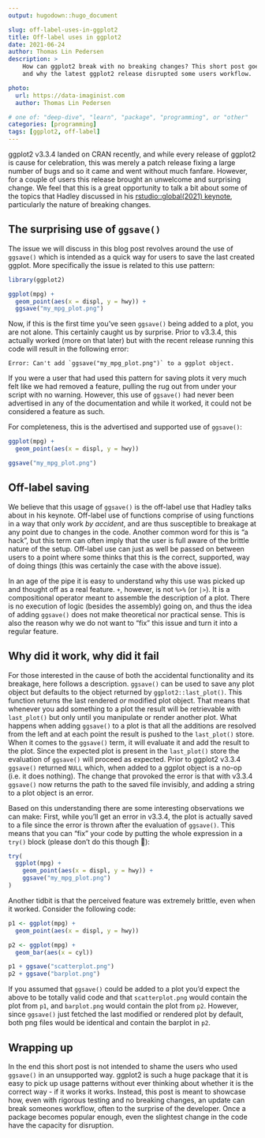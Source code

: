```yaml
---
output: hugodown::hugo_document

slug: off-label-uses-in-ggplot2
title: Off-label uses in ggplot2
date: 2021-06-24
author: Thomas Lin Pedersen
description: >
    How can ggplot2 break with no breaking changes? This short post goes into detail with how
    and why the latest ggplot2 release disrupted some users workflow.

photo:
  url: https://data-imaginist.com
  author: Thomas Lin Pedersen

# one of: "deep-dive", "learn", "package", "programming", or "other"
categories: [programming] 
tags: [ggplot2, off-label]
---
```


<!--
TODO:
* [ ] Look over / edit the post's title in the yaml
* [ ] Edit (or delete) the description; note this appears in the Twitter card
* [ ] Pick category and tags (see existing with `hugodown::tidy_show_meta()`)
* [ ] Find photo & update yaml metadata
* [ ] Create `thumbnail-sq.jpg`; height and width should be equal
* [ ] Create `thumbnail-wd.jpg`; width should be >5x height
* [ ] `hugodown::use_tidy_thumbnails()`
* [ ] Add intro sentence, e.g. the standard tagline for the package
* [ ] `usethis::use_tidy_thanks()`
-->

ggplot2 v3.3.4 landed on CRAN recently, and while every release of ggplot2 is cause for celebration, this was merely a patch release fixing a large number of bugs and so it came and went without much fanfare. However, for a couple of users this release brought an unwelcome and surprising change. We feel that this is a great opportunity to talk a bit about some of the topics that Hadley discussed in his [rstudio::global(2021) keynote](https://www.rstudio.com/resources/rstudioglobal-2021/maintaining-the-house-the-tidyverse-built/), particularly the nature of breaking changes.

## The surprising use of `ggsave()`

The issue we will discuss in this blog post revolves around the use of `ggsave()` which is intended as a quick way for users to save the last created ggplot. More specifically the issue is related to this use pattern:

```r
library(ggplot2)

ggplot(mpg) + 
  geom_point(aes(x = displ, y = hwy)) + 
  ggsave("my_mpg_plot.png")
```

Now, if this is the first time you've seen `ggsave()` being added to a plot, you are not alone. This certainly caught us by surprise. Prior to v3.3.4, this actually worked (more on that later) but with the recent release running this code will result in the following error:

    Error: Can't add `ggsave("my_mpg_plot.png")` to a ggplot object.

If you were a user that had used this pattern for saving plots it very much felt like we had removed a feature, pulling the rug out from under your script with no warning. However, this use of `ggsave()` had never been advertised in any of the documentation and while it worked, it could not be considered a feature as such.

For completeness, this is the advertised and supported use of `ggsave()`:

```r
ggplot(mpg) + 
  geom_point(aes(x = displ, y = hwy))

ggsave("my_mpg_plot.png")
```

## Off-label saving

We believe that this usage of `ggsave()` is the off-label use that Hadley talks about in his keynote. Off-label use of functions comprise of using functions in a way that only work *by accident*, and are thus susceptible to breakage at any point due to changes in the code. Another common word for this is "a hack", but this term can often imply that the user is full aware of the brittle nature of the setup. Off-label use can just as well be passed on between users to a point where some thinks that this is the correct, supported, way of doing things (this was certainly the case with the above issue).

In an age of the pipe it is easy to understand why this use was picked up and thought off as a real feature. `+`, however, is not `%>%` (or `|>`). It is a compositional operator meant to assemble the description of a plot. There is no execution of logic (besides the assembly) going on, and thus the idea of adding `ggsave()` does not make theoretical nor practical sense. This is also the reason why we do not want to "fix" this issue and turn it into a regular feature.

## Why did it work, why did it fail

For those interested in the cause of both the accidental functionality and its breakage, here follows a description. `ggsave()` can be used to save any plot object but defaults to the object returned by `ggplot2::last_plot()`. This function returns the last rendered *or* modified plot object. That means that whenever you add something to a plot the result will be retrievable with `last_plot()` but only until you manipulate or render another plot. What happens when adding `ggsave()` to a plot is that all the additions are resolved from the left and at each point the result is pushed to the `last_plot()` store. When it comes to the `ggsave()` term, it will evaluate it and add the result to the plot. Since the expected plot is present in the `last_plot()` store the evaluation of `ggsave()` will proceed as expected. Prior to ggplot2 v3.3.4 `ggsave()` returned `NULL` which, when added to a ggplot object is a no-op (i.e. it does nothing). The change that provoked the error is that with v3.3.4 `ggsave()` now returns the path to the saved file invisibly, and adding a string to a plot object is an error.

Based on this understanding there are some interesting observations we can make: First, while you'll get an error in v3.3.4, the plot is actually saved to a file since the error is thrown after the evaluation of `ggsave()`. This means that you can "fix" your code by putting the whole expression in a `try()` block (please don't do this though 😬):

```r
try(
  ggplot(mpg) + 
    geom_point(aes(x = displ, y = hwy)) + 
    ggsave("my_mpg_plot.png")
)
```

Another tidbit is that the perceived feature was extremely brittle, even when it worked. Consider the following code:

```r
p1 <- ggplot(mpg) + 
  geom_point(aes(x = displ, y = hwy))

p2 <- ggplot(mpg) + 
  geom_bar(aes(x = cyl))

p1 + ggsave("scatterplot.png")
p2 + ggsave("barplot.png")
```

If you assumed that `ggsave()` could be added to a plot you'd expect the above to be totally valid code and that `scatterplot.png` would contain the plot from `p1`, and `barplot.png` would contain the plot from `p2`. However, since `ggsave()` just fetched the last modified or rendered plot by default, both png files would be identical and contain the barplot in `p2`.

## Wrapping up

In the end this short post is not intended to shame the users who used `ggsave()` in an unsupported way. ggplot2 is such a huge package that it is easy to pick up usage patterns without ever thinking about whether it is the correct way - if it works it works. Instead, this post is meant to showcase how, even with rigorous testing and no breaking changes, an update can break someones workflow, often to the surprise of the developer. Once a package becomes popular enough, even the slightest change in the code have the capacity for disruption.
